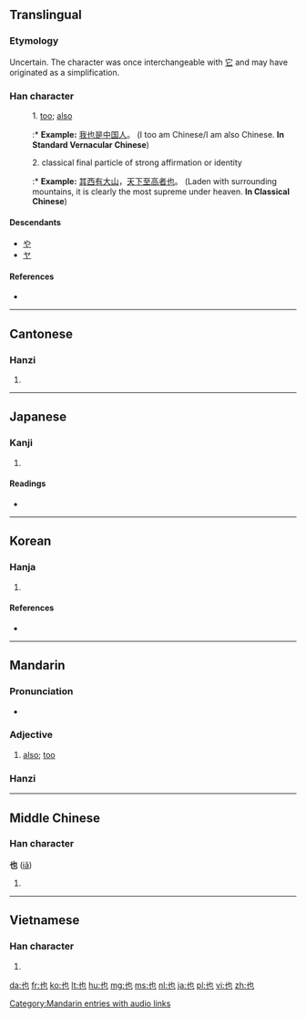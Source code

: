 {{also|せ}}
==Translingual==
{{stroke order|type=animate}}

===Etymology===
Uncertain. The character was once interchangeable with [[它]] and may have originated as a simplification.

===Han character===
{{Han char|rn=5|rad=乙|as=02|sn=3|four=4471<sub>2</sub>|canj=[[心]][[木]] (PD)}}

: 1. [[too]]; [[also]]
::* '''Example:''' [[我]][[也]][[是]][[中]][[国]][[人]]。 (I too am Chinese/I am also Chinese. '''In Standard Vernacular Chinese''')
: 2. classical final particle of strong affirmation or identity
::* '''Example:''' [[其]][[西]][[有]][[大]][[山]]，[[天]][[下]][[至]][[高]][[者]][[也]]。 (Laden with surrounding mountains, it is clearly the most supreme under heaven. '''In Classical Chinese''')

====Descendants====
* [[や]]
* [[ヤ]]

====References====
* {{Han ref|kx=0084.040|dkj=00171|dj=0170.040|hdz=10050.050|uh=4E5F|ud=20063|bh=A45D|bd=42077}}

----

==Cantonese==

===Hanzi===
{{yue-hanzi|jyut=|y=ya5}}

# {{defn|lang=yue|sort=乙02}}

----

==Japanese==

===Kanji===
{{ja-kanji|grade=|rs=乙02}}

# {{defn|lang=ja|sort=乙02}}

====Readings====
* {{ja-readings|on=[[や]] (ya)|kun=[[なり]] (nari), [[また]] (mata)}}

----

==Korean==

===Hanja===
{{ko-hanja|hangeul=야|rv=ya|mr=ya|eumhun=[[이끼]], [[어조사]]|ehrv=ikki, eojosa|ehmr=ikki, ǒjosa|ehy=}}

# {{defn|lang=ko|sort=乙02}}

====References====
* {{Hanja ref|nav=10439}}

----

==Mandarin==

===Pronunciation===
* {{audio|zh-yě.ogg|audio}}

===Adjective===
{{cmn-adv|ts|pin=yě|pint=ye3|rs=乙02}}

# [[also]]; [[too]]

===Hanzi===
{{cmn-hanzi|pin=[[yě]] ([[ye3]])|wg=yeh<sup>3</sup>}}

[[Category:Mandarin entries with audio links]]

----

==Middle Chinese==

===Han character===
'''也''' ([[iǎ]])

# {{defn|lang=zhx-mid|sort=乙02}}

----

==Vietnamese==

===Han character===
{{vi-hantu|[[dã]], [[dạ]], [[giã]]|rs=乙02}}

# {{defn|lang=vi|sort=乙02}}

[[da:也]]
[[fr:也]]
[[ko:也]]
[[lt:也]]
[[hu:也]]
[[mg:也]]
[[ms:也]]
[[nl:也]]
[[ja:也]]
[[pl:也]]
[[vi:也]]
[[zh:也]]